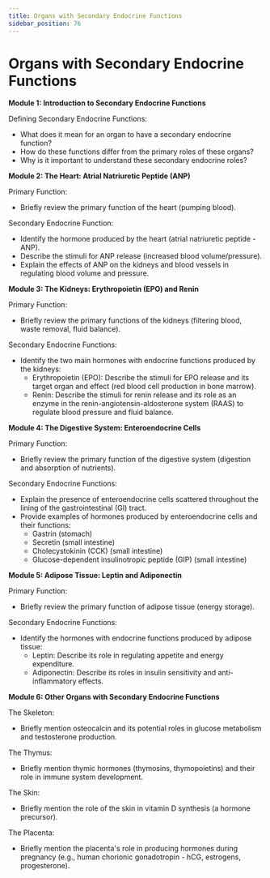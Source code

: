 ```yaml
---
title: Organs with Secondary Endocrine Functions
sidebar_position: 76
---
```


# Organs with Secondary Endocrine Functions

**Module 1: Introduction to Secondary Endocrine Functions**

Defining Secondary Endocrine Functions:
* What does it mean for an organ to have a secondary endocrine function?
* How do these functions differ from the primary roles of these organs?
* Why is it important to understand these secondary endocrine roles?

**Module 2: The Heart: Atrial Natriuretic Peptide (ANP)**

Primary Function:
* Briefly review the primary function of the heart (pumping blood).

Secondary Endocrine Function:
* Identify the hormone produced by the heart (atrial natriuretic peptide - ANP).
* Describe the stimuli for ANP release (increased blood volume/pressure).
* Explain the effects of ANP on the kidneys and blood vessels in regulating blood volume and pressure.

**Module 3: The Kidneys: Erythropoietin (EPO) and Renin**

Primary Function:
* Briefly review the primary functions of the kidneys (filtering blood, waste removal, fluid balance).

Secondary Endocrine Functions:
* Identify the two main hormones with endocrine functions produced by the kidneys:
    * Erythropoietin (EPO): Describe the stimuli for EPO release and its target organ and effect (red blood cell production in bone marrow).
    * Renin: Describe the stimuli for renin release and its role as an enzyme in the renin-angiotensin-aldosterone system (RAAS) to regulate blood pressure and fluid balance.

**Module 4: The Digestive System: Enteroendocrine Cells**

Primary Function:
* Briefly review the primary function of the digestive system (digestion and absorption of nutrients).

Secondary Endocrine Functions:
* Explain the presence of enteroendocrine cells scattered throughout the lining of the gastrointestinal (GI) tract.
* Provide examples of hormones produced by enteroendocrine cells and their functions:
    * Gastrin (stomach)
    * Secretin (small intestine)
    * Cholecystokinin (CCK) (small intestine)
    * Glucose-dependent insulinotropic peptide (GIP) (small intestine)

**Module 5: Adipose Tissue: Leptin and Adiponectin**

Primary Function:
* Briefly review the primary function of adipose tissue (energy storage).

Secondary Endocrine Functions:
* Identify the hormones with endocrine functions produced by adipose tissue:
    * Leptin: Describe its role in regulating appetite and energy expenditure.
    * Adiponectin: Describe its roles in insulin sensitivity and anti-inflammatory effects.

**Module 6: Other Organs with Secondary Endocrine Functions**

The Skeleton:
* Briefly mention osteocalcin and its potential roles in glucose metabolism and testosterone production.

The Thymus:
* Briefly mention thymic hormones (thymosins, thymopoietins) and their role in immune system development.

The Skin:
* Briefly mention the role of the skin in vitamin D synthesis (a hormone precursor).

The Placenta:
* Briefly mention the placenta's role in producing hormones during pregnancy (e.g., human chorionic gonadotropin - hCG, estrogens, progesterone).